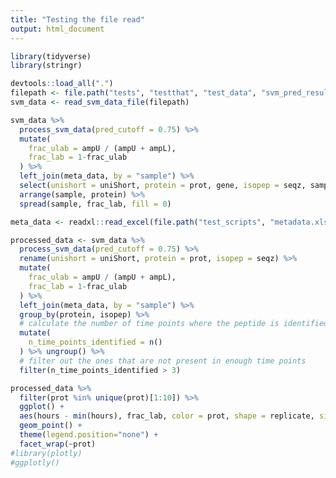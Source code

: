 ```yaml
---
title: "Testing the file read"
output: html_document
---
```


```r
library(tidyverse)
library(stringr)
```


```r
devtools::load_all(".")
filepath <- file.path("tests", "testthat", "test_data", "svm_pred_results.csv")
svm_data <- read_svm_data_file(filepath)
```



```r
svm_data %>% 
  process_svm_data(pred_cutoff = 0.75) %>% 
  mutate(
    frac_ulab = ampU / (ampU + ampL),
    frac_lab = 1-frac_ulab
  ) %>% 
  left_join(meta_data, by = "sample") %>% 
  select(unishort = uniShort, protein = prot, gene, isopep = seqz, sample, frac_lab) %>% 
  arrange(sample, protein) %>% 
  spread(sample, frac_lab, fill = 0)
```



```r
meta_data <- readxl::read_excel(file.path("test_scripts", "metadata.xlsx"))

processed_data <- svm_data %>% 
  process_svm_data(pred_cutoff = 0.75) %>% 
  rename(unishort = uniShort, protein = prot, isopep = seqz) %>% 
  mutate(
    frac_ulab = ampU / (ampU + ampL),
    frac_lab = 1-frac_ulab
  ) %>% 
  left_join(meta_data, by = "sample") %>% 
  group_by(protein, isopep) %>%
  # calculate the number of time points where the peptide is identified
  mutate(
    n_time_points_identified = n()
  ) %>% ungroup() %>% 
  # filter out the ones that are not present in enough time points
  filter(n_time_points_identified > 3)
```


```r
processed_data %>% 
  filter(prot %in% unique(prot)[1:10]) %>% 
  ggplot() +
  aes(hours - min(hours), frac_lab, color = prot, shape = replicate, size = svmPred) +
  geom_point() +
  theme(legend.position="none") +
  facet_wrap(~prot)
#library(plotly)
#ggplotly()
```

